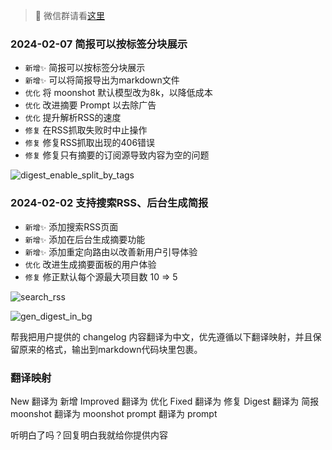 > 👋 微信群请看[这里](/zh-CN/about)

### 2024-02-07 简报可以按标签分块展示

- `新增✨` 简报可以按标签分块展示
- `新增✨` 可以将简报导出为markdown文件
- `优化` 将 moonshot 默认模型改为8k，以降低成本
- `优化` 改进摘要 Prompt 以去除广告
- `优化` 提升解析RSS的速度
- `修复` 在RSS抓取失败时中止操作
- `修复` 修复RSS抓取出现的406错误
- `修复` 修复只有摘要的订阅源导致内容为空的问题

![digest_enable_split_by_tags](https://tidyread-pub.s3.us-west-2.amazonaws.com/digest_enable_split_by_tags.png)

### 2024-02-02 支持搜索RSS、后台生成简报

- `新增✨` 添加搜索RSS页面
- `新增✨` 添加在后台生成摘要功能
- `新增✨` 添加重定向路由以改善新用户引导体验
- `优化` 改进生成摘要面板的用户体验
- `修复` 修正默认每个源最大项目数 10 => 5

![search_rss](https://tidyread.s3.us-west-2.amazonaws.com/search_rss.png)

![gen_digest_in_bg](https://tidyread.s3.us-west-2.amazonaws.com/gen_digest_in_bg.png)

帮我把用户提供的 changelog 内容翻译为中文，优先遵循以下翻译映射，并且保留原来的格式，输出到markdown代码块里包裹。

### 翻译映射

New 翻译为 新增
Improved 翻译为 优化
Fixed 翻译为 修复
Digest 翻译为 简报
moonshot 翻译为 moonshot
prompt 翻译为 prompt

听明白了吗？回复明白我就给你提供内容
